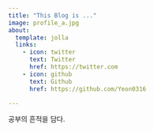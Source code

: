 ```yaml
---
title: "This Blog is ..."
image: profile_a.jpg
about:
  template: jolla
  links:
    - icon: twitter
      text: Twitter
      href: https://twitter.com
    - icon: github
      text: Github
      href: https://github.com/Yeon0316

---
```


공부의 흔적을 담다.
